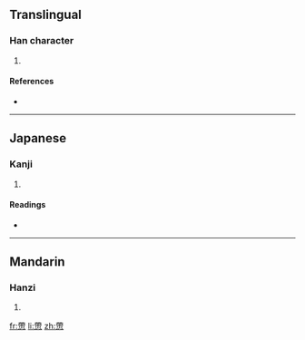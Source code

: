 ==Translingual==

===Han character===
{{Han char|rn=61|rad=心|as=11|sn=15|four=|canj=大心月中心 (KPBLP)}}

# {{defn|Han|sort=心11}}

====References====
* {{Han ref|kx=0400.170|dkj=11147|dj=0740.100|hdz=42341.050|uh=6178|ud=24952}}

----

==Japanese==

===Kanji===
{{ja-kanji|grade=|rs=心11}}

# {{defn|Japanese}}

====Readings====
* {{ja-readings|on=[[てい]] (tei), [[だい]] (dai), [[せい]] (sei), [[たい]] (tai)|kun=[[たかい]] (takai), [[きわまる]] (kiwamaru), [[おとる]] (otoru)}}

----

==Mandarin==

===Hanzi===
{{cmn-hanzi|pin=[[dì]] ([[di4]]), [[zhé]] ([[zhe2]])|wg=ti<sup>4</sup>, che<sup>2</sup>}}

# {{defn|Mandarin}}

[[fr:慸]]
[[li:慸]]
[[zh:慸]]
